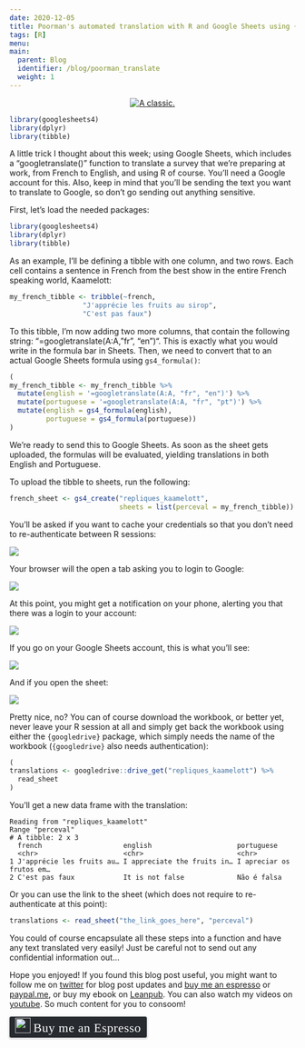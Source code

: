 ```yaml
---
date: 2020-12-05
title: Poorman's automated translation with R and Google Sheets using {googlesheets4}
tags: [R]
menu:
main:
  parent: Blog
  identifier: /blog/poorman_translate
  weight: 1
---
```



<div style="text-align:center;">
<a href="https://www.youtube.com/watch?v=2kArCRjT29w">
<img src="/img/omelette_du_fromage.gif" title = "A classic."></a>
</div>

```r
library(googlesheets4)
library(dplyr)
library(tibble)
```

A little trick I thought about this week; using Google Sheets, which includes a "googletranslate()"
function to translate a survey that we're preparing at work, from French to English, and using
R of course. You'll need a Google account for this. Also, keep in mind that you'll be sending
the text you want to translate to Google, so don't go sending out anything sensitive.

First, let's load the needed packages:

```r
library(googlesheets4)
library(dplyr)
library(tibble)
```

As an example, I'll be defining a tibble with one column, and two rows. Each cell contains a 
sentence in French from the best show in the entire French speaking world, Kaamelott:

```r
my_french_tibble <- tribble(~french,
                  "J'apprécie les fruits au sirop",
                  "C'est pas faux")
```

To this tibble, I'm now adding two more columns, that contain the following string: "=googletranslate(A:A, "fr", "en")".
This is exactly what you would write in the formula bar in Sheets. Then, we need to convert that to 
an actual Google Sheets formula using `gs4_formula()`:

```r
(
my_french_tibble <- my_french_tibble %>%
  mutate(english = '=googletranslate(A:A, "fr", "en")') %>%
  mutate(portuguese = '=googletranslate(A:A, "fr", "pt")') %>%
  mutate(english = gs4_formula(english),
         portuguese = gs4_formula(portuguese))
)
```

We're ready to send this to Google Sheets. As soon as the sheet gets uploaded, the formulas will be 
evaluated, yielding translations in both English and Portuguese.

To upload the tibble to sheets, run the following:

```r
french_sheet <- gs4_create("repliques_kaamelott",
                           sheets = list(perceval = my_french_tibble))
```

You'll be asked if you want to cache your credentials so that you don't need to re-authenticate
between R sessions:

![](/img/gs4_oauth.png)

Your browser will the open a tab asking you to login to Google:

![](/img/gs4_login.png)

At this point, you might get a notification on your phone, alerting you that there was a login to your account:

![](/img/gs4_android_notification.png)

If you go on your Google Sheets account, this is what you'll see:

![](/img/gs4_repliques_kaamelott.png)

And if you open the sheet:

![](/img/gs4_repliques_kaamelott_result.png)

Pretty nice, no? You can of course download the workbook, or better yet, never leave your R session at all
and simply get back the workbook using either the `{googledrive}` package, which simply needs the name
of the workbook (`{googledrive}` also needs authentication):

```r
(
translations <- googledrive::drive_get("repliques_kaamelott") %>%
  read_sheet
)
```

You'll get a new data frame with the translation:

```
Reading from "repliques_kaamelott"
Range "perceval"
# A tibble: 2 x 3
  french                    english                     portuguese              
  <chr>                     <chr>                       <chr>                   
1 J'apprécie les fruits au… I appreciate the fruits in… I apreciar os frutos em…
2 C'est pas faux            It is not false             Não é falsa             
```

Or you can use the link to the sheet (which does not require to re-authenticate at this point):

```r
translations <- read_sheet("the_link_goes_here", "perceval")
```

You could of course encapsulate all these steps into a function and have any text translated
very easily! Just be careful not to send out any confidential information out...

Hope you enjoyed! If you found this blog post useful, you might want to follow 
me on [twitter](https://www.twitter.com/brodriguesco) for blog post updates and 
[buy me an espresso](https://www.buymeacoffee.com/brodriguesco) or [paypal.me](https://www.paypal.me/brodriguesco), or buy my ebook on [Leanpub](https://leanpub.com/modern_tidyverse).
You can also watch my videos on [youtube](https://www.youtube.com/c/BrunoRodrigues1988/).
So much content for you to consoom!

<style>.bmc-button img{width: 27px !important;margin-bottom: 1px !important;box-shadow: none !important;border: none !important;vertical-align: middle !important;}.bmc-button{line-height: 36px !important;height:37px !important;text-decoration: none !important;display:inline-flex !important;color:#ffffff !important;background-color:#272b30 !important;border-radius: 3px !important;border: 1px solid transparent !important;padding: 1px 9px !important;font-size: 22px !important;letter-spacing:0.6px !important;box-shadow: 0px 1px 2px rgba(190, 190, 190, 0.5) !important;-webkit-box-shadow: 0px 1px 2px 2px rgba(190, 190, 190, 0.5) !important;margin: 0 auto !important;font-family:'Cookie', cursive !important;-webkit-box-sizing: border-box !important;box-sizing: border-box !important;-o-transition: 0.3s all linear !important;-webkit-transition: 0.3s all linear !important;-moz-transition: 0.3s all linear !important;-ms-transition: 0.3s all linear !important;transition: 0.3s all linear !important;}.bmc-button:hover, .bmc-button:active, .bmc-button:focus {-webkit-box-shadow: 0px 1px 2px 2px rgba(190, 190, 190, 0.5) !important;text-decoration: none !important;box-shadow: 0px 1px 2px 2px rgba(190, 190, 190, 0.5) !important;opacity: 0.85 !important;color:#82518c !important;}</style><link href="https://fonts.googleapis.com/css?family=Cookie" rel="stylesheet"><a class="bmc-button" target="_blank" href="https://www.buymeacoffee.com/brodriguesco"><img src="https://www.buymeacoffee.com/assets/img/BMC-btn-logo.svg" alt="Buy me an Espresso"><span style="margin-left:5px">Buy me an Espresso</span></a>
